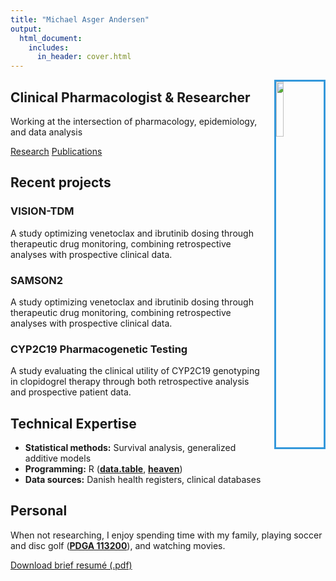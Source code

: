 ```yaml
---
title: "Michael Asger Andersen"
output:
  html_document:
    includes:
      in_header: cover.html
---
```



![](images/cph_foto_michael.jpg){style="width:15%; border:3px solid #3498db; margin-left:20px; float:right;"}

## Clinical Pharmacologist & Researcher

Working at the intersection of pharmacology, epidemiology, and data analysis

[Research](research.html){.btn .btn-primary} [Publications](papers.html){.btn .btn-primary}

## Recent projects

<div class="research-card">
  <h3>VISION-TDM</h3>
  <p>A study optimizing venetoclax and ibrutinib dosing through therapeutic drug monitoring, combining retrospective analyses with prospective clinical data.</p>
</div>

<div class="research-card">
  <h3>SAMSON2</h3>
  <p>A study optimizing venetoclax and ibrutinib dosing through therapeutic drug monitoring, combining retrospective analyses with prospective clinical data.</p>
</div>

<div class="research-card">
  <h3>CYP2C19 Pharmacogenetic Testing</h3>
  <p>A study evaluating the clinical utility of CYP2C19 genotyping in clopidogrel therapy through both retrospective analysis and prospective patient data.</p>
</div>

## Technical Expertise

- **Statistical methods:** Survival analysis, generalized additive models
- **Programming:** R ([**data.table**](https://rdatatable.gitlab.io/data.table/), [**heaven**](https://github.com/tagteam/heaven))
- **Data sources:** Danish health registers, clinical databases

## Personal

When not researching, I enjoy spending time with my family, playing soccer and disc golf ([**PDGA 113200**](https://www.pdga.com/player/113200)), and watching movies.

[Download brief resumé (.pdf)](./maa_cv.pdf)